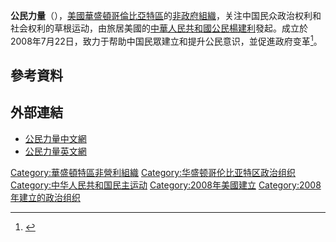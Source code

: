 {{expand|time=2016-05-04T03:34:48+00:00}}
{{refimprove|time=2016-05-04T03:34:48+00:00}}
{{Infobox Organization
| name = 公民力量<br>Citizen Power Initiatives for China
| original_name = 
| abbreviation = CPIFC
| image = 
| size = 
| caption = 
| motto = 
| formation = 2008年
| headquarters = {{USA}}[[華盛頓哥倫比亞特區|華盛頓哥倫比亞特區]] 533 5th Street N.E.
| location =  
| language = 
| type = [[非政府組織|非政府組織]]
| leader_title =
| founder =[[楊建利|楊建利]]
| secretary =
| membership =
| staff = 
| website = https://www.citizenpowerforchina.org
}} 
'''公民力量'''（{{lang-en|Citizen Power Initiatives for China}}），[[美國|美國]][[華盛頓哥倫比亞特區|華盛頓哥倫比亞特區]]的[[非政府組織|非政府組織]]，关注中国民众政治权利和社会权利的草根运动，由旅居美國的[[中華人民共和國公民|中華人民共和國公民]][[楊建利|楊建利]]發起。成立於2008年7月22日，致力于帮助中国民眾建立和提升公民意识，並促進政府变革<ref>{{cite news|title=时事大家谈：专访“公民力量”发起人杨建利|url=http://www.voachinese.com/content/io-20150804-voa-interview-yang-jianli/2900511.html|agency=美國之音|author=雨舟|date=2015-08-05|accessdate=2016-05-04|archive-date=2016-05-08|archive-url=https://web.archive.org/web/20160508051850/http://www.voachinese.com/content/io-20150804-voa-interview-yang-jianli/2900511.html|dead-url=no}}</ref>。

== 參考資料 ==
{{reflist}}

== 外部連結 ==
*[https://gongminliliang.org/ 公民力量中文網] {{Wayback|url=https://gongminliliang.org/ |date=20210613132705 }}
*[https://www.citizenpowerforchina.org 公民力量英文網] {{Wayback|url=https://www.citizenpowerforchina.org/ |date=20210619125832 }}
[[Category:華盛頓特區非營利組織|Category:華盛頓特區非營利組織]]
[[Category:华盛顿哥伦比亚特区政治组织|Category:华盛顿哥伦比亚特区政治组织]]
[[Category:中华人民共和国民主运动|Category:中华人民共和国民主运动]]
[[Category:2008年美國建立|Category:2008年美國建立]]
[[Category:2008年建立的政治组织|Category:2008年建立的政治组织]]